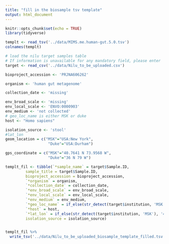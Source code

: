 ```yaml
---
title: "fill in the biosample tsv template"
output: html_document
---
```


```r
knitr::opts_chunk$set(echo = TRUE)
library(tidyverse)
```

```r
templt <- read_tsv('../data/MIMS.me.human-gut.5.0.tsv')
colnames(templt)
```
```r
# load the nilu target samples table 
# If information is unavailable for any mandatory field, please enter 'not collected', 'not applicable' or 'missing' as appropriate.
target <- read_csv('../data/Nilu_to_be_uploaded.csv')

bioproject_accession <- 'PRJNA606262'

organism <- 'human gut metagenome'

collection_date <- 'missing'

env_broad_scale <- 'missing'
env_local_scale <- 'ENVO:0000903'
env_medium <- 'not collected'
# geo_loc_name is either MSK or duke
host <- "Homo sapiens"

isolation_source <- 'stool'
#lat_lon
geom_location = c("MSK"="USA:New York",
                   "Duke"="USA:Durham")

gps_coordinate = c("MSK"="40.7641 N 73.9568 W",
                   "Duke"="36 N 79 W")
```

```r
templt_fil <- tibble(`*sample_name` = target$Sample.ID,
         sample_title = target$Sample.ID,
         bioproject_accession = bioproject_accession,
         `*organism` = organism,
         `*collection_date` = collection_date,
         `*env_broad_scale` = env_broad_scale,
         `*env_local_scale` = env_local_scale,
         `*env_medium` = env_medium,
         `*geo_loc_name` = if_else(str_detect(target$institution, 'MSK'), 'USA:New York', 'USA:Durham'),
         `*host` = host,
         `*lat_lon` = if_else(str_detect(target$institution, 'MSK'), '40.7641 N 73.9568 W', '36 N 79 W'),
         isolation_source = isolation_source)


templt_fil %>% 
  write_tsv('../data/Nilu_to_be_uploaded_biosample_template_filled.tsv')

```



